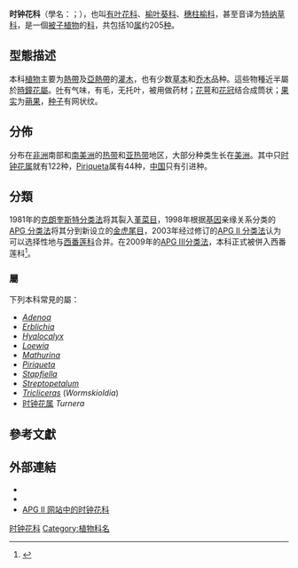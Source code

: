 {{Automatic taxobox
 | image = Turnera subulata.jpg
 | image_width = 250px
 | image_caption = [[白时钟花|白时钟花]]（''[[Turnera_subulata|Turnera subulata]]''）的花朵
 | taxon = Turneraceae
 | authority = [[卡尔·西吉斯蒙德·孔茨|Kunth]] ex [[奥古斯丁·彼拉姆斯·德堪多|DC.]]
 | subdivision_ranks = [[属|属]]
 | subdivision = [[#分類|見內文]]
}}

'''时钟花科'''（學名：{{lang|la| Turneraceae}}；{{IPAc-en|ˌ|t|ɜːr|n|ɪ|ˈ|r|eɪ|s|i|i}}），也叫[[有叶花科|有叶花科]]、[[榆叶葵科|榆叶葵科]]、[[穗柱榆科|穗柱榆科]]，甚至音译为[[特纳草科|特纳草科]]，是一個[[被子植物|被子植物]]的[[科_(生物)|科]]，共包括10[[属|属]]约205[[种|种]]。

==型態描述==
本科[[植物|植物]]主要为[[熱帶|熱帶]]及[[亞熱帶|亞熱帶]]的[[灌木|灌木]]，也有少数[[草本|草本]]和[[乔木|乔木]]品种。這些物種近半屬於[[時鐘花屬|時鐘花屬]]。[[叶|叶]]有气味，有毛，无托叶，被用做药材；[[花萼|花萼]]和[[花冠|花冠]]结合成筒状；[[果实|果实]]为[[蒴果|蒴果]]，[[种子|种子]]有网状纹。

==分佈==
分布在[[非洲|非洲]]南部和[[南美洲|南美洲]]的[[热带|热带]]和[[亚热带|亚热带]]地区，大部分种类生长在[[美洲|美洲]]。其中只[[时钟花属|时钟花属]]就有122种，[[Piriqueta|Piriqueta]]属有44种，[[中国|中国]]只有引进种。

==分類==
1981年的[[克朗奎斯特分类法|克朗奎斯特分类法]]将其裂入[[堇菜目|堇菜目]]，1998年根据[[基因|基因]]亲缘关系分类的[[APG_分类法|APG 分类法]]将其分到新设立的[[金虎尾目|金虎尾目]]，2003年经过修订的[[APG_II_分类法|APG II 分类法]]认为可以选择性地与[[西番莲科|西番莲科]]合并。在2009年的[[被子植物APG_III分类法|APG III分类法]]，本科正式被併入西番莲科<ref name="apgiii">{{Citation |last=Angiosperm Phylogeny Group |year=2009 |title=An update of the Angiosperm Phylogeny Group classification for the orders and families of flowering plants: APG III |journal=Botanical Journal of the Linnean Society |volume=161 |issue=2 |pages=105–121 |url=http://www3.interscience.wiley.com/journal/122630309/abstract |accessdate=2010-12-10 |doi=10.1111/j.1095-8339.2009.00996.x |archive-url=https://wayback.archive-it.org/all/20170525104318/http://onlinelibrary.wiley.com/doi/10.1111/j.1095-8339.2009.00996.x/abstract |archive-date=2017-05-25 |dead-url=yes }}</ref>。

===屬===
下列本科常見的屬：
*''[[Adenoa|Adenoa]]''
*''[[Erblichia|Erblichia]]''
*''[[Hyalocalyx|Hyalocalyx]]''
*''[[Loewia_(plant)|Loewia]]''
*''[[Mathurina|Mathurina]]''
*''[[Piriqueta|Piriqueta]]''
*''[[Stapfiella|Stapfiella]]''
*''[[Streptopetalum|Streptopetalum]]''
*''[[Tricliceras|Tricliceras]]'' (''Wormskioldia'')
* [[时钟花属|时钟花属]] ''Turnera''

==參考文獻==
{{Reflist}}

==外部連結==
{{commonscat|Turneraceae}}
*{{Wikispecies-inline|Turneraceae}}
* {{cite book
 |chapter-url=https://web.archive.org/web/20041212124125/http://biodiversity.uno.edu/delta/angio/www/turnerac.htm
 |chapter=Entry on Turneraceae
 |first1=L. |last1=Watson
 |first2=M. J. |last2=Dallwitz |year=1992 onwards
 |title=The Families of Flowering Plants }}
* [http://www.mobot.org/MOBOT/Research/APweb/orders/malpighialesweb.htm#%20Turneraceae APG II 网站中的时钟花科] {{Wayback|url=http://www.mobot.org/MOBOT/Research/APweb/orders/malpighialesweb.htm#%20Turneraceae |date=20160819193205 }} 
{{Taxonbar|from=Q1071425}}
[[Category:时钟花科|]]
[[Category:植物科名|Category:植物科名]]